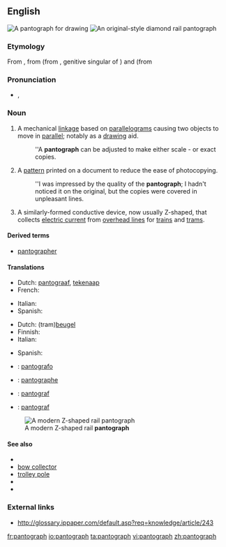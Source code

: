 {{tearoom}}

==English==
[[Image:Pantograph (cropped).jpg|thumb|A '''pantograph''' for drawing]]
[[Image:Schynige Platte diamond pantograph.jpg|thumb|An original-style diamond rail '''pantograph''']]

===Etymology===
From {{etyl|fr|en}} {{term|pantographe|lang=fr}}, from {{term|panto-|lang=fr}} (from {{etyl|grc|en}} {{term|παντός|lang=grc|tr=pantos}}, genitive singular of {{term|πᾶν||tr=pan|lang=grc|all}}) and {{term|-graphe|lang=fr}} (from {{term|γράφειν||lang=grc|tr=graphein|to write}}

===Pronunciation===
* {{a|UK}} {{IPA|/ˈpantəgɹɑːf/|/ˈpantəgɹaf/}}, {{SAMPA|/"p{nt.@.gr{f/}}

===Noun===
{{en-noun}}

# A mechanical [[linkage]] based on [[parallelogram]]s causing two objects to move in [[parallel]]; notably as a [[drawing]] aid.
#:''A '''pantograph''' can be adjusted to make either scale - or exact copies.
# A [[pattern]] printed on a document to reduce the ease of photocopying.
#:''I was impressed by the quality of the '''pantograph'''; I hadn't noticed it on the original, but the copies were covered in unpleasant lines.
# {{rail transport}} A similarly-formed conductive device, now usually Z-shaped, that collects [[electric current]] from [[overhead line]]s for [[train]]s and [[tram]]s.

====Derived terms====
* [[pantographer]]

====Translations====
{{trans-top|mechanical drawing aid}}
* Dutch: [[pantograaf]], [[tekenaap]] {{m}}
* French: {{t+|fr|pantographe|m}}
{{trans-mid}}
* Italian: {{t|it|pantografo|m}}
* Spanish: {{t|es|pantógrafo|m}}
{{trans-bottom}}

{{trans-top|rail transport: Device that collects electric current from overhead lines}}
* Dutch: (tram)[[beugel]]
* Finnish: {{t|fi|virroitin}}
* Italian: {{t|it|pantografo|m}}
{{trans-mid}}
* Spanish: {{t|es|pantógrafo|m}}
{{trans-bottom}}

{{checktrans-top}}
* {{ttbc|Esperanto}}: [[pantografo]]
* {{ttbc|French}}: [[pantographe]] {{m}}
{{trans-mid}}
* {{ttbc|Norwegian}}: [[pantograf]]
* {{ttbc|Polish}}: [[pantograf]]
{{trans-bottom}}

[[Image:Pantograaf lichtrail.jpg|thumb|A modern Z-shaped rail '''pantograph''']]
====See also====
* {{pedia}}
* [[bow collector]]
* [[trolley pole]]
* {{pedialite|Pantograph (rail)}}
* {{commonslite|Category:Pantographs|Pantographs}}

===External links===
* http://glossary.ippaper.com/default.asp?req=knowledge/article/243

[[fr:pantograph]]
[[io:pantograph]]
[[ta:pantograph]]
[[vi:pantograph]]
[[zh:pantograph]]
